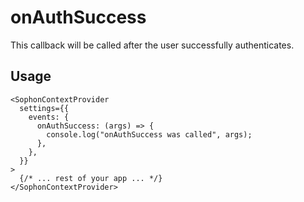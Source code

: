 
<EyeBrown label="Events" />

# onAuthSuccess

This callback will be called after the user successfully authenticates.

## Usage

```tsx
<SophonContextProvider
  settings={{
    events: {
      onAuthSuccess: (args) => {
        console.log("onAuthSuccess was called", args);
      },
    },
  }}
>
  {/* ... rest of your app ... */}
</SophonContextProvider>
```
